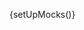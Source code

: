 
{setUpMocks()}

<Meta
  title="Modular Checkout/Examples/Layout 3"
  Components="justifi-modular-checkout"
  of={JustifiModularCheckoutExampleThree}
/>

<Title />

---

A complete checkout form example that demonstrates a modern two-column payment layout with order summary and payment form side by side. This example showcases how to integrate the `justifi-modular-checkout` wrapper with `justifi-card-form` and `justifi-postal-code-form` components to create a professional payment experience.

The layout includes:

- **Header Bar**: Back arrow, brand name, and test mode indicator
- **Left Column**: Order summary with product details, pricing breakdown, and footer
- **Right Column**: Payment form with email, card details, billing address, and submit button
- **Card Form**: Secure iframe inputs for card number, expiration, and CVV
- **Postal Code Form**: ZIP code input for billing information

This example uses CSS parts to style the web components consistently with the overall design theme and demonstrates proper integration of the modular checkout components.

# Example Usage

---

<ComponentBox>
  <justifi-modular-checkout
    auth-token="authToken"
    account-id="acc_123"
    checkout-id="cho_123"
  >
    <div dangerouslySetInnerHTML={{ __html: getSlotContentExample3() }} />
  </justifi-modular-checkout>
</ComponentBox>

---

<Source dark language="html" code={codeExampleFull} />
